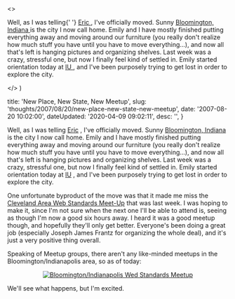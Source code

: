 

  <>
    <p>
      Well, as I was telling{' '}
      <a href="http&#58;//www.wileymedia.com/weblog/" title="Eric Wiley">
        Eric
      </a>
      , I've officially moved. Sunny <a
        href="http&#58;//maps.google.com/maps?q=Bloomington,+IN,+USA&ie=UTF8&z=12&iwloc=addr&om=1"
        title="Bloomington, IN"
      >
        Bloomington, Indiana
      </a> is the city I now call home. Emily and I have mostly finished putting
      everything away and moving around our furniture (you really don't realize how
      much stuff you have until you have to move everything...), and now all that's
      left is hanging pictures and organizing shelves. Last week was a crazy, stressful
      one, but now I finally feel kind of settled in. Emily started orientation today
      at <a href="http&#58;//www.iu.edu/" title="Indiana University">
        IU
      </a>, and I've been purposely trying to get lost in order to explore the
      city.
    </p>
  </>
)


  title: 'New Place, New State, New Meetup',
  slug: 'thoughts/2007/08/20/new-place-new-state-new-meetup',
  date: '2007-08-20 10:02:00',
  dateUpdated: '2020-04-09 09:02:11',
  desc: '',
}

Well, as I was telling [Eric](http://www.wileymedia.com/weblog/ 'Eric Wiley') , I've officially moved. Sunny [Bloomington, Indiana](http://maps.google.com/maps?q=Bloomington,+IN,+USA&ie=UTF8&z=12&iwloc=addr&om=1 'Bloomington, IN') is the city I now call home. Emily and I have mostly finished putting everything away and moving around our furniture (you really don't realize how much stuff you have until you have to move everything...), and now all that's left is hanging pictures and organizing shelves. Last week was a crazy, stressful one, but now I finally feel kind of settled in. Emily started orientation today at [IU](http://www.iu.edu/ 'Indiana University') , and I've been purposely trying to get lost in order to explore the city.

One unfortunate byproduct of the move was that it made me miss the [Cleveland Area Web Standards Meet-Up](http://webdesign.meetup.com/396/ 'The Cleveland Area Web Standards Meet Up Group') that was last week. I was hoping to make it, since I'm not sure when the next one I'll be able to attend is, seeing as though I'm now a good six hours away. I heard it was a good meetup though, and hopefully they'll only get better. Everyone's been doing a great job (especially Joseph James Frantz for organizing the whole deal), and it's just a very positive thing overall.

Speaking of Meetup groups, there aren't any like-minded meetups in the Bloomington/Indianapolis area, so as of today:

<div class="post_image_container">
  <p style="text-align: center">
    <a
      href="http://webstandards.meetup.com/129/"
      title="The Indianapolis/Bloomington Web Standards Meetup Group"
    >
      <img
        src="/images/meetupbadge.gif"
        alt="Bloomington/Indianapolis Wed Standards Meetup"
      />
    </a>
  </p>
</div>

We'll see what happens, but I'm excited.
